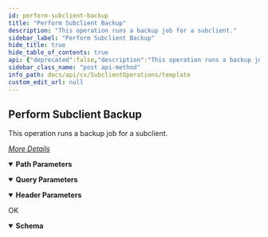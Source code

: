 ```yaml
---
id: perform-subclient-backup
title: "Perform Subclient Backup"
description: "This operation runs a backup job for a subclient."
sidebar_label: "Perform Subclient Backup"
hide_title: true
hide_table_of_contents: true
api: {"deprecated":false,"description":"This operation runs a backup job for a subclient.\n\n[_More Details_](http://documentation.commvault.com/commvault/v11/article?p=features/rest_api/operations/post_subclient_backup.htm)\n","operationId":"Perform Subclient Backup","parameters":[{"description":"","explode":true,"in":"query","name":"backupLevel","schema":{"example":"Synthetic_Full","type":"string"}},{"description":"","explode":true,"in":"query","name":"runIncrementalBackup","schema":{"example":true,"type":"boolean"}},{"description":"","explode":true,"in":"query","name":"incrementalLevel","schema":{"example":"AFTER_SYNTH","type":"string"}},{"description":"","in":"header","name":"Authtoken","required":true,"schema":{"example":"{{TOKEN}}","type":"string"}},{"description":"","in":"path","name":"subclientId","required":true,"schema":{"type":"string"}}],"tags":["Subclient Operations"],"responses":{"200":{"description":"OK","content":{"application/json":{"schema":{"type":"object","properties":{"taskId":{"type":"integer"},"jobIds":{"type":"array","items":{"type":"string"}}},"x-examples":{"Example 1":{"taskId":128,"jobIds":["308"]}}},"examples":{"Subclient Backup":{"value":{"taskId":128,"jobIds":["308"]}}}}}}},"method":"post","path":"/Subclient/{subclientId}/action/backup","servers":[{"url":"http://{hostname}/webconsole/api","variables":{"hostname":{"default":"localhost","description":"Webconsole"}}}],"info":{"title":"Template","contact":{},"version":"1.0","description":"Template"},"postman":{"name":"Perform Subclient Backup","description":{"content":"This operation runs a backup job for a subclient.\n\n[_More Details_](http://documentation.commvault.com/commvault/v11/article?p=features/rest_api/operations/post_subclient_backup.htm)\n","type":"text/plain"},"url":{"path":["Subclient",":subclientId","action","backup"],"host":["{{baseUrl}}"],"query":[{"disabled":false,"key":"backupLevel","value":""},{"disabled":false,"key":"runIncrementalBackup","value":""},{"disabled":false,"key":"incrementalLevel","value":""}],"variable":[{"disabled":false,"description":{"content":"(Required) ","type":"text/plain"},"type":"any","value":"","key":"subclientId"}]},"header":[{"disabled":false,"description":{"content":"(Required) ","type":"text/plain"},"key":"Authtoken","value":""},{"key":"Accept","value":"application/json"}],"method":"POST"}}
sidebar_class_name: "post api-method"
info_path: docs/api/cv/SubclientOperations/template
custom_edit_url: null
---
```



## Perform Subclient Backup



This operation runs a backup job for a subclient.

[_More Details_](http://documentation.commvault.com/commvault/v11/article?p=features/rest_api/operations/post_subclient_backup.htm)


<details style={{"marginBottom":"1rem"}} data-collapsed={false} open={true}><summary style={{}}><strong>Path Parameters</strong></summary><div><ul><ParamsItem className={"paramsItem"} param={{"description":"","in":"path","name":"subclientId","required":true,"schema":{"type":"string"}}}></ParamsItem></ul></div></details><details style={{"marginBottom":"1rem"}} data-collapsed={false} open={true}><summary style={{}}><strong>Query Parameters</strong></summary><div><ul><ParamsItem className={"paramsItem"} param={{"description":"","explode":true,"in":"query","name":"backupLevel","schema":{"example":"Synthetic_Full","type":"string"}}}></ParamsItem><ParamsItem className={"paramsItem"} param={{"description":"","explode":true,"in":"query","name":"runIncrementalBackup","schema":{"example":true,"type":"boolean"}}}></ParamsItem><ParamsItem className={"paramsItem"} param={{"description":"","explode":true,"in":"query","name":"incrementalLevel","schema":{"example":"AFTER_SYNTH","type":"string"}}}></ParamsItem></ul></div></details><details style={{"marginBottom":"1rem"}} data-collapsed={false} open={true}><summary style={{}}><strong>Header Parameters</strong></summary><div><ul><ParamsItem className={"paramsItem"} param={{"description":"","in":"header","name":"Authtoken","required":true,"schema":{"example":"{{TOKEN}}","type":"string"}}}></ParamsItem></ul></div></details><div><ApiTabs><TabItem label={"200"} value={"200"}><div>

OK

</div><div><MimeTabs schemaType={"response"}><TabItem label={"application/json"} value={"application/json"}><SchemaTabs><TabItem label={"Schema"} value={"Schema"}><details style={{}} data-collapsed={false} open={true}><summary style={{"textAlign":"left"}}><strong>Schema</strong></summary><div style={{"textAlign":"left","marginLeft":"1rem"}}></div><ul style={{"marginLeft":"1rem"}}><SchemaItem collapsible={false} name={"taskId"} required={false} deprecated={undefined} schemaDescription={undefined} schemaName={"integer"} qualifierMessage={undefined} defaultValue={undefined}></SchemaItem><SchemaItem collapsible={false} name={"jobIds"} required={false} deprecated={undefined} schemaDescription={undefined} schemaName={"string[]"} qualifierMessage={undefined} defaultValue={undefined}></SchemaItem></ul></details></TabItem><TabItem label={"Example (from schema)"} value={"Example (from schema)"}><ResponseSamples responseExample={"{\n  \"taskId\": 0,\n  \"jobIds\": [\n    \"string\"\n  ]\n}"} language={"json"}></ResponseSamples></TabItem><TabItem label={" Subclient  Backup"} value={" Subclient  Backup"}><ResponseSamples responseExample={"{\n  \"taskId\": 128,\n  \"jobIds\": [\n    \"308\"\n  ]\n}"} language={"json"}></ResponseSamples></TabItem></SchemaTabs></TabItem></MimeTabs></div></TabItem></ApiTabs></div>
      